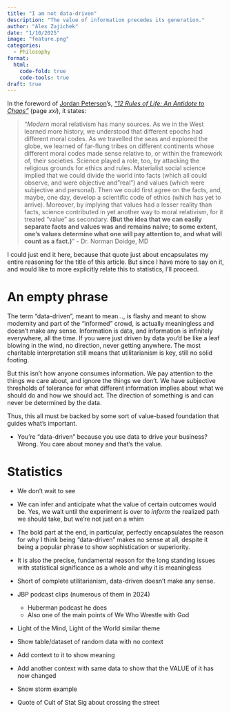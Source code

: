 ```yaml
---
title: "I am not data-driven"
description: "The value of information precedes its generation."
author: "Alex Zajichek"
date: "1/10/2025"
image: "feature.png"
categories:
  - Philosophy
format:
  html:
    code-fold: true
    code-tools: true
draft: true
---
```


In the foreword of [Jordan Peterson](https://www.jordanbpeterson.com/)'s, [_"12 Rules of Life: An Antidote to Chaos"_](https://www.amazon.com/gp/product/0345816021) (page _xxi_), it states:

> "_Modern_ moral relativism has many sources. As we in the West learned more history, we understood that different epochs had different moral codes. As we travelled the seas and explored the globe, we learned of far-flung tribes on different continents whose different moral codes made sense relative to, or within the framework of, their societies. Science played a role, too, by attacking the religious grounds for ethics and rules. Materialist social science implied that we could divide the world into facts (which all could observe, and were objective and "real") and values (which were subjective and personal). Then we could first agree on the facts, and, maybe, one day, develop a scientific code of ethics (which has yet to arrive). Moreover, by implying that values had a lesser reality than facts, science contributed in yet another way to moral relativism, for it treated "value" as secondary. **(But the idea that we can easily separate facts and values was and remains naive; to some extent, one's values determine what one will pay attention to, and what will count as a fact.)**" - Dr. Norman Doidge, MD

I could just end it here, because that quote just about encapsulates my entire reasoning for the title of this article. But since I have more to say on it, and would like to more explicitly relate this to statistics, I'll proceed. 

# An empty phrase

The term "data-driven", meant to mean..., is flashy and meant to show modernity and part of the "informed" crowd, is actually meaningless and doesn't make any sense. Information is data, and information is infinitely everywhere, all the time. If you were just driven by data you'd be like a leaf blowing in the wind, no direction, never getting anywhere. The most charitable interpretation still means that utilitarianism is key, still no solid footing.

But this isn't how anyone consumes information. We pay attention to the things we care about, and ignore the things we don't. We have subjective thresholds of tolerance for what different information implies about what we should do and how we should act. The direction of something is and can never be determined by the data.

Thus, this all must be backed by some sort of value-based foundation that guides what's important.

* You're "data-driven" because you use data to drive your business? Wrong. You care about money and that's the value.

# Statistics

* We don't wait to see 
* We can infer and anticipate what the value of certain outcomes would be. Yes, we wait until the experiment is over to _inform_ the realized path we should take, but we're not just on a whim

* The bold part at the end, in particular, perfectly encapsulates the reason for why I think being "data-driven" makes no sense at all, despite it being a popular phrase to show sophistication or superiority. 

* It is also the precise, fundamental reason for the long standing issues with statistical significance as a whole and why it is meaningless

* Short of complete utilitarianism, data-driven doesn't make any sense.

* JBP podcast clips (numerous of them in 2024)
  + Huberman podcast he does
  + Also one of the main points of We Who Wrestle with God

* Light of the Mind, Light of the World similar theme

* Show table/dataset of random data with no context
* Add context to it to show meaning
* Add another context with same data to show that the VALUE of it has now changed

* Snow storm example
* Quote of Cult of Stat Sig about crossing the street
